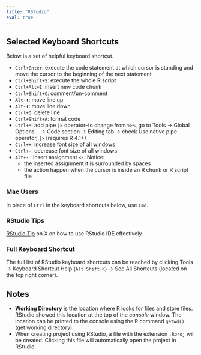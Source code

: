 ```yaml
---
title: "RStudio"
eval: true
---
```


## Selected Keyboard Shortcuts

Below is a set of helpful keyboard shortcut.

-   `Ctrl+Enter`: execute the code statement at which cursor is standing and move the cursor to the beginning of the next statement
-   `Ctrl+Shift+S`: execute the whole R script
-   `Ctrl+Alt+I`: insert new code chunk
-   `Ctrl+Shift+C`: comment/un-comment
-   `Alt-⬆️`: move line up
-   `Alt-⬇️️`: move line down
-   `Ctrl+D`: delete line
-   `Ctrl+Shift+A`: format code
-   `Ctrl+M`: add pipe `|>` operator--to change from `%>%`, go to Tools -\> Global Options... -\> Code section -\> Editing tab -\> check Use native pipe operator, `|>` (requires R 4.1+)
-   `Ctrl++`: increase font size of all windows
-   `Ctrl+-`: decrease font size of all windows
-   `Alt+-` : insert assignment `<-`. Notice:
    -   the inserted assignment it is surrounded by spaces
    -   the action happen when the cursor is inside an R chunk or R script file

::: callout-note
### Mac Users

In place of `Ctrl` in the keyboard shortcuts below, use `Cmd`.
:::

::: callout-note
### RStudio Tips

[RStudio Tip](https://x.com/rstudiotips) on X on how to use RStudio IDE effectively.
:::

::: callout-note
### Full Keyboard Shortcut

The full list of RStudio keyboard shortcuts can be reached by clicking Tools -\> Keyboard Shortcut Help (`Alt+Shift+K`) -\> See All Shortcuts (located on the top right corner).
:::

## Notes

-   **Working Directory** is the location where R looks for files and store files. RStudio showed this location at the top of the *console* window. The location can be printed to the console using the R command `getwd()` (get working directory).
- When creating project using RStudio, a file with the extension `.Rproj` will be created.  Clicking this file will automatically open the project in RStudio.
